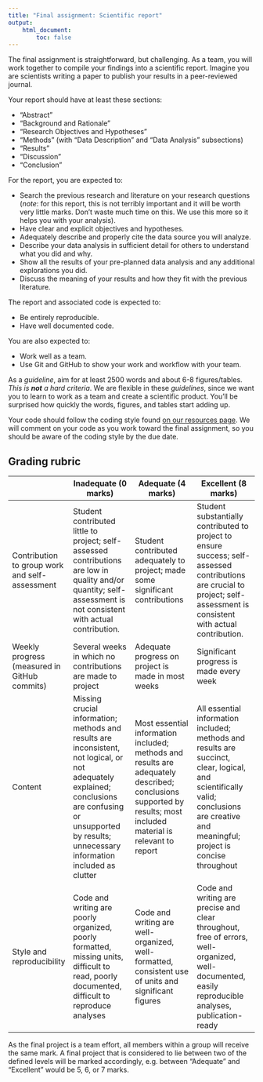 ```yaml
---
title: "Final assignment: Scientific report"
output:
    html_document:
        toc: false
---
```


The final assignment is straightforward, but challenging. As a
team, you will work together to compile your findings into a scientific report. 
Imagine you are scientists writing a paper to publish your results in a
peer-reviewed journal.

Your report should have at least these sections: 

- "Abstract"
- "Background and Rationale"
- "Research Objectives and Hypotheses" 
- "Methods" (with "Data Description" and "Data Analysis" subsections)
- "Results"
- "Discussion"
- "Conclusion"

For the report, you are expected to:

- Search the previous research and literature on your research questions (*note*:
for this report, this is not terribly important and it will be worth very little
marks. Don't waste much time on this. We use this more so it helps you with your
analysis).
- Have clear and explicit objectives and hypotheses.
- Adequately describe and properly cite the data source you will analyze.
- Describe your data analysis in sufficient detail for others to understand what
you did and why.
- Show all the results of your pre-planned data analysis and any additional 
explorations you did.
- Discuss the meaning of your results and how they fit with the previous
literature.

The report and associated code is expected to:

- Be entirely reproducible.
- Have well documented code.

You are also expected to:

- Work well as a team.
- Use Git and GitHub to show your work and workflow with your team.

As a *guideline*, aim for at least 2500 words and about 6-8 figures/tables.
*This is **not** a hard criteria*. We are flexible in these *guidelines*, since
we want you to learn to work as a team and create a scientific product. You'll
be surprised how quickly the words, figures, and tables start adding up.

Your code should follow the coding style found [on our resources page](resources.html). 
We will comment on your code as you work toward the final assignment, so you
should be aware of the coding style by the due date.

## Grading rubric

|                                                | Inadequate (0 marks)                                                                                                                                                                                          | Adequate (4 marks)                                                                                                                                                | Excellent (8 marks)                                                                                                                                                                    |
|------------|--------------------|--------------------|--------------------|
| Contribution to group work and self-assessment | Student contributed little to project; self-assessed contributions are low in quality and/or quantity; self-assessment is not consistent with actual contribution.                                            | Student contributed adequately to project; made some significant contributions                                                                                    | Student substantially contributed to project to ensure success; self-assessed contributions are crucial to project; self-assessment is consistent with actual contribution.            |
| Weekly progress (measured in GitHub commits)   | Several weeks in which no contributions are made to project                                                                                                                                                   | Adequate progress on project is made in most weeks                                                                                                                | Significant progress is made every week                                                                                                                                                |
| Content                                        | Missing crucial information; methods and results are inconsistent, not logical, or not adequately explained; conclusions are confusing or unsupported by results; unnecessary information included as clutter | Most essential information included; methods and results are adequately described; conclusions supported by results; most included material is relevant to report | All essential information included; methods and results are succinct, clear, logical, and scientifically valid; conclusions are creative and meaningful; project is concise throughout |
| Style and reproducibility                      | Code and writing are poorly organized, poorly formatted, missing units, difficult to read, poorly documented, difficult to reproduce analyses                                                                 | Code and writing are well-organized, well-formatted, consistent use of units and significant figures                                                              | Code and writing are precise and clear throughout, free of errors, well-organized, well-documented, easily reproducible analyses, publication-ready                                    |

As the final project is a team effort, all members within a group will receive the same mark. A final project that is considered to lie between two of the defined levels will be marked accordingly, e.g. between "Adequate" and "Excellent" would be 5, 6, or 7 marks.
